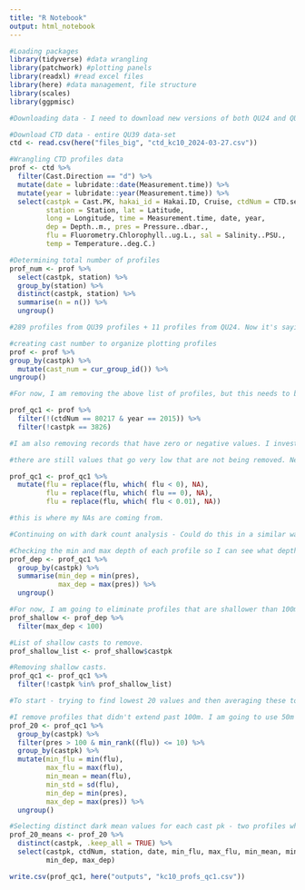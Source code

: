 ```yaml
---
title: "R Notebook"
output: html_notebook
---
```


```r
#Loading packages
library(tidyverse) #data wrangling
library(patchwork) #plotting panels
library(readxl) #read excel files
library(here) #data management, file structure
library(scales)
library(ggpmisc)
```

```r
#Downloading data - I need to download new versions of both QU24 and QU39 as changes made to the portal making it hard to bind the files.

#Download CTD data - entire QU39 data-set
ctd <- read.csv(here("files_big", "ctd_kc10_2024-03-27.csv"))

```




```r
#Wrangling CTD profiles data
prof <- ctd %>%
  filter(Cast.Direction == "d") %>% 
  mutate(date = lubridate::date(Measurement.time)) %>%
  mutate(year = lubridate::year(Measurement.time)) %>%
  select(castpk = Cast.PK, hakai_id = Hakai.ID, Cruise, ctdNum = CTD.serial.number,
         station = Station, lat = Latitude,
         long = Longitude, time = Measurement.time, date, year,
         dep = Depth..m., pres = Pressure..dbar.,
         flu = Fluorometry.Chlorophyll..ug.L., sal = Salinity..PSU.,
         temp = Temperature..deg.C.)

```

```r
#Determining total number of profiles
prof_num <- prof %>% 
  select(castpk, station) %>% 
  group_by(station) %>% 
  distinct(castpk, station) %>% 
  summarise(n = n()) %>% 
  ungroup()

#289 profiles from QU39 profiles + 11 profiles from QU24. Now it's saying 507 profiles - I think I made a mistake earlier
```

```r
#creating cast number to organize plotting profiles
prof <- prof %>% 
group_by(castpk) %>%
  mutate(cast_num = cur_group_id()) %>% 
ungroup()
```

```r
#For now, I am removing the above list of profiles, but this needs to be reviewed as some may be salvagable. 

prof_qc1 <- prof %>%
  filter(!(ctdNum == 80217 & year == 2015)) %>% 
  filter(!castpk == 3826)

#I am also removing records that have zero or negative values. I investigated these and they are from the seabird CTDs and result in a poor dark count as they pull the mean down. 

#there are still values that go very low that are not being removed. Need to look at these. I think removing flu values that are < 0.01 will target most of these - they are all from 7674 and deep. This helped, but still some downspikes -  if I raise the threshhold then it starts to include some surface values from 80217 that were very low - probably either had air/bubbles or strong NPQ.

prof_qc1 <- prof_qc1 %>% 
  mutate(flu = replace(flu, which( flu < 0), NA),
         flu = replace(flu, which( flu == 0), NA),
         flu = replace(flu, which( flu < 0.01), NA))

#this is where my NAs are coming from.
```

```r
#Continuing on with dark count analysis - Could do this in a similar way that I did in Jen's paper -  used an average of values deeper than 250 m. Although I'm not sure that all casts go this deep. 

#Checking the min and max depth of each profile so I can see what depth range I could use for dark offsets
prof_dep <- prof_qc1 %>% 
  group_by(castpk) %>% 
  summarise(min_dep = min(pres),
            max_dep = max(pres)) %>%
  ungroup() 

#For now, I am going to eliminate profiles that are shallower than 100m. It is hard to derive a dark value for these profiles and I'm not sure that they are deep enough to incorporate. I will do analysis to asses and if useable, then I will subtract the offsets from prior/post casts.
prof_shallow <- prof_dep %>% 
  filter(max_dep < 100)

#List of shallow casts to remove.
prof_shallow_list <- prof_shallow$castpk

#Removing shallow casts.
prof_qc1 <- prof_qc1 %>% 
  filter(!castpk %in% prof_shallow_list)
```


```r
#To start - trying to find lowest 20 values and then averaging these to derive a dark value.

#I remove profiles that didn't extend past 100m. I am going to use 50m as a threshold for the selection of the 20 dark values for averaging. I was using 100m, but there was one profile that had a minima between 50-100m. This minima was slightly lower than the deeper waters, so doesn't make a huge difference, but good to target the lowest values.
prof_20 <- prof_qc1 %>%
  group_by(castpk) %>%
  filter(pres > 100 & min_rank((flu)) <= 10) %>% 
  group_by(castpk) %>% 
  mutate(min_flu = min(flu),
         max_flu = max(flu),
         min_mean = mean(flu),
         min_std = sd(flu),
         min_dep = min(pres),
         max_dep = max(pres)) %>% 
  ungroup()

#Selecting distinct dark mean values for each cast pk - two profiles where both the min and max dark value was derived shallow than 100 m (7031). 
prof_20_means <- prof_20 %>% 
  distinct(castpk, .keep_all = TRUE) %>% 
  select(castpk, ctdNum, station, date, min_flu, max_flu, min_mean, min_std,
         min_dep, max_dep)

```

```r
write.csv(prof_qc1, here("outputs", "kc10_profs_qc1.csv"))
```



















